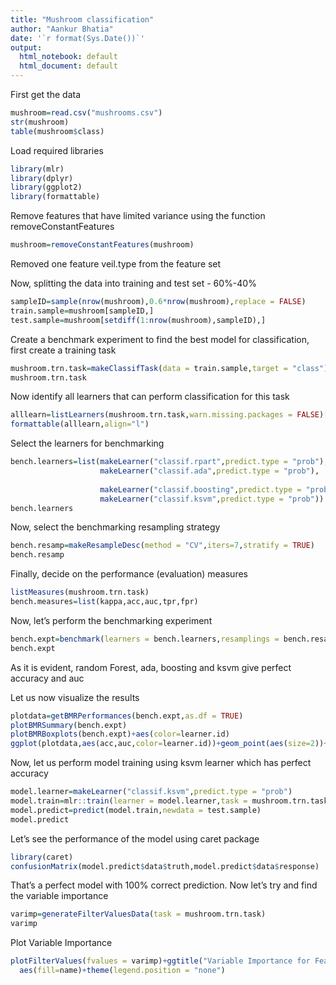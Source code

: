 ```yaml
---
title: "Mushroom classification"
author: "Aankur Bhatia"
date: '`r format(Sys.Date())`'
output:
  html_notebook: default
  html_document: default
---
```


First get the data 

```r
mushroom=read.csv("mushrooms.csv")
str(mushroom)
table(mushroom$class)
```

Load required libraries

```r
library(mlr)
library(dplyr)
library(ggplot2)
library(formattable)
```

Remove features that have limited variance using the function removeConstantFeatures

```r
mushroom=removeConstantFeatures(mushroom)
```

Removed one feature veil.type from the feature set

Now, splitting the data into training and test set - 60%-40%

```r
sampleID=sample(nrow(mushroom),0.6*nrow(mushroom),replace = FALSE)
train.sample=mushroom[sampleID,]
test.sample=mushroom[setdiff(1:nrow(mushroom),sampleID),]
```

Create a benchmark experiment to find the best model for classification, first create a training task

```r
mushroom.trn.task=makeClassifTask(data = train.sample,target = "class")
mushroom.trn.task
```

Now identify all learners that can perform classification for this task

```r
alllearn=listLearners(mushroom.trn.task,warn.missing.packages = FALSE)[c("class","package")]
formattable(alllearn,align="l")
```

Select the learners for benchmarking

```r
bench.learners=list(makeLearner("classif.rpart",predict.type = "prob"),makeLearner("classif.randomForest",predict.type = "prob"),makeLearner("classif.gbm",predict.type = "prob"),
                    makeLearner("classif.ada",predict.type = "prob"),
                  
                    makeLearner("classif.boosting",predict.type = "prob"),
                    makeLearner("classif.ksvm",predict.type = "prob"))
bench.learners
```

Now, select the benchmarking resampling strategy

```r
bench.resamp=makeResampleDesc(method = "CV",iters=7,stratify = TRUE)
bench.resamp
```

Finally, decide on the performance (evaluation) measures

```r
listMeasures(mushroom.trn.task)
bench.measures=list(kappa,acc,auc,tpr,fpr)
```

Now, let's perform the benchmarking experiment

```r
bench.expt=benchmark(learners = bench.learners,resamplings = bench.resamp,tasks = mushroom.trn.task,measures = bench.measures)
bench.expt
```

As it is evident, random Forest, ada, boosting and ksvm give perfect accuracy and auc

Let us now visualize the results

```r
plotdata=getBMRPerformances(bench.expt,as.df = TRUE)
plotBMRSummary(bench.expt)
plotBMRBoxplots(bench.expt)+aes(color=learner.id)
ggplot(plotdata,aes(acc,auc,color=learner.id))+geom_point(aes(size=2))+facet_wrap(~learner.id)+theme(legend.position = "none")
```

Now, let us perform model training using ksvm learner which has perfect accuracy

```r
model.learner=makeLearner("classif.ksvm",predict.type = "prob")
model.train=mlr::train(learner = model.learner,task = mushroom.trn.task)
model.predict=predict(model.train,newdata = test.sample)
model.predict
```

Let's see the performance of the model using caret package

```r
library(caret)
confusionMatrix(model.predict$data$truth,model.predict$data$response)
```

That's a perfect model with 100% correct prediction. Now let's try and find the variable importance

```r
varimp=generateFilterValuesData(task = mushroom.trn.task)
varimp
```

Plot Variable Importance

```r
plotFilterValues(fvalues = varimp)+ggtitle("Variable Importance for Feature Selection:Mushroom Classification")+
  aes(fill=name)+theme(legend.position = "none")
```



